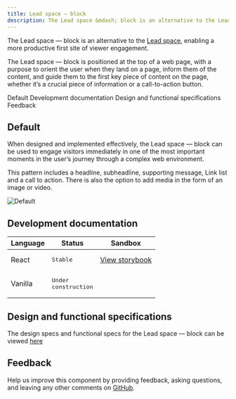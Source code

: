 ```yaml
---
title: Lead space – block
description: The Lead space &mdash; block is an alternative to the Lead space, enabling a more productive first site of viewer engagement. 
---
```


<PageDescription>

The Lead space &mdash; block is an alternative to the [Lead space](https://www.ibm.com/standards/web/ibm-dotcom-library/patterns/leadspace), enabling a more productive first site of viewer engagement. 

The Lead space &mdash; block is positioned at the top of a web page, with a purpose to orient the user when they land on a page, inform them of the content, and guide them to the first key piece of content on the page, whether it’s a crucial piece of information or a call-to-action button.

</PageDescription>

<AnchorLinks>

<AnchorLink>Default</AnchorLink>
<AnchorLink>Development documentation</AnchorLink>
<AnchorLink>Design and functional specifications</AnchorLink>
<AnchorLink>Feedback</AnchorLink>

</AnchorLinks>

## Default
When designed and implemented effectively, the Lead space &mdash; block can be used to engage visitors immediately in one of the most important moments in the user’s journey through a complex web environment.

This pattern includes a headline, subheadline, supporting message, Link list and a call to action. There is also the option to add media in the form of an image or video.

![Default](../../images/pattern/lead-space-block/leadspace-block-default.jpg)


## Development documentation

| Language      | Status        | Sandbox                                                                              |
| ------------- | -----------   | ------------------------------------------------------------------------             |
| React         | <div><span class="bx--tag bx--tag--green"><pre>Stable</pre></span></div>        | <a href="hhttps://ibmdotcom-react.mybluemix.net/?path=/story/components-leadspaceblock--default" target="_blank">View storybook</a>    |
| Vanilla       | <div><span class="bx--tag bx--tag--cool-gray"><pre>Under construction</pre></span></div>  |

## Design and functional specifications

The design specs and functional specs for the Lead space &mdash; block can be viewed  <a href="https://ibm.box.com/s/kisml8o6mgrexlvqaa3cv20z1e32sbli" target="_blank">here</a>

## Feedback

Help us improve this component by providing feedback, asking questions, and leaving any other comments on <a href="https://github.com/carbon-design-system/ibm-dotcom-library" target="_blank">GitHub</a>.
